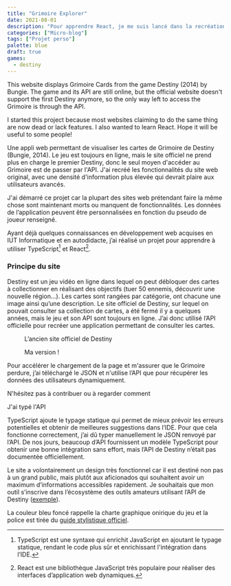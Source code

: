 ```yaml
---
title: "Grimoire Explorer"
date: 2021-08-01
description: "Pour apprendre React, je me suis lancé dans la recréation du site défunt du jeu Destiny."
categories: ["Micro-blog"]
tags: ["Projet perso"]
palette: blue
draft: true
games:
  - destiny
---
```


This website displays Grimoire Cards from the game Destiny (2014) by Bungie. The game and its API are still online, but the official website doesn't support the first Destiny anymore, so the only way left to access the Grimoire is through the API.

I started this project because most websites claiming to do the same thing are now dead or lack features. I also wanted to learn React. Hope it will be useful to some people!

Une appli web permettant de visualiser les cartes de Grimoire de Destiny (Bungie, 2014). Le jeu est toujours en ligne, mais le site officiel ne prend plus en charge le premier Destiny, donc le seul moyen d'accéder au Grimoire est de passer par l'API. J'ai recréé les fonctionnalités du site web original, avec une densité d'information plus élevée qui devrait plaire aux utilisateurs avancés.

J'ai démarré ce projet car la plupart des sites web prétendant faire la même chose sont maintenant morts ou manquent de fonctionnalités. Les données de l’application peuvent être personnalisées en fonction du pseudo de joueur renseigné.

Ayant déjà quelques connaissances en développement web acquises en IUT Informatique et en autodidacte, j’ai réalisé un projet pour apprendre à utiliser TypeScript[^TypeScript] et React[^React].

[^TypeScript]: TypeScript est une syntaxe qui enrichit JavaScript en ajoutant le typage statique, rendant le code plus sûr et enrichissant l'intégration dans l’IDE.
[^React]: React est une bibliothèque JavaScript très populaire pour réaliser des interfaces d’application web dynamiques.

### Principe du site

Destiny est un jeu vidéo en ligne dans lequel on peut débloquer des cartes à collectionner en réalisant des objectifs (tuer 50 ennemis, découvrir une nouvelle région...). Les cartes sont rangées par catégorie, ont chacune une image ainsi qu’une description. Le site officiel de Destiny, sur lequel on pouvait consulter sa collection de cartes, a été fermé il y a quelques années, mais le jeu et son API sont toujours en ligne. J’ai donc utilisé l’API officielle pour recréer une application permettant de consulter les cartes.


<Gallery style="wide">
	<Figure src={original}>L’ancien site officiel de Destiny</Figure>
	<Figure src={mine}>Ma version !</Figure>
</Gallery>

Pour accélérer le chargement de la page et m'assurer que le Grimoire perdure, j’ai téléchargé le JSON et n'utilise l’API que pour récupérer les données des utilisateurs dynamiquement.

N'hésitez pas à contribuer ou à regarder comment

J'ai typé l'API

TypeScript ajoute le typage statique qui permet de mieux prévoir les erreurs potentielles et obtenir de meilleures suggestions dans l’IDE. Pour que cela fonctionne correctement, j’ai dû typer manuellement le JSON renvoyé par l’API. De nos jours, beaucoup d’API fournissent un modèle TypeScript pour obtenir une bonne intégration sans effort, mais l’API de Destiny n’était pas documentée officiellement.

Le site a volontairement un design très fonctionnel car il est destiné non pas à un grand public, mais plutôt aux aficionados qui souhaitent avoir un maximum d’informations accessibles rapidement. Je souhaitais que mon outil s’inscrive dans l’écosystème des outils amateurs utilisant l’API de Destiny ([exemple](https://chrisfried.github.io/secret-scrubland/guardian/2/4611686018451177156)).

La couleur bleu foncé rappelle la charte graphique onirique du jeu et la police est tirée du [guide stylistique officiel](https://www.bungie.net/fr/AboutUs/Index#!page=styleguide).
